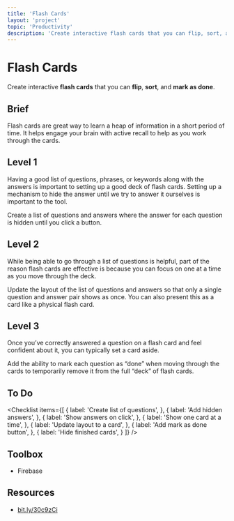 ```yaml
---
title: 'Flash Cards'
layout: 'project'
topic: 'Productivity'
description: 'Create interactive flash cards that you can flip, sort, and mark as done.'
---
```



<ProjectHeader>

# Flash Cards

Create interactive <strong className="color-blue">flash cards</strong> that you can <strong className="color-purple">flip</strong>, <strong className="color-purple">sort</strong>, and <strong className="color-purple">mark as done</strong>.

</ProjectHeader>

<ProjectContent>

## Brief

Flash cards are great way to learn a heap of information in a short period of time. It helps engage your brain with active recall to help as you work through the cards.

## Level 1

Having a good list of questions, phrases, or keywords along with the answers is important to setting up a good deck of flash cards. Setting up a mechanism to hide the answer until we try to answer it ourselves is important to the tool.

Create a list of questions and answers where the answer for each question is hidden until you click a button.

<LoginRequired>

## Level 2

While being able to go through a list of questions is helpful, part of the reason flash cards are effective is because you can focus on one at a time as you move through the deck.

Update the layout of the list of questions and answers so that only a single question and answer pair shows as once. You can also present this as a card like a physical flash card.

## Level 3

Once you’ve correctly answered a question on a flash card and feel confident about it, you can typically set a card aside.

Add the ability to mark each question as “done” when moving through the cards to temporarily remove it from the full “deck” of flash cards.

</LoginRequired>

</ProjectContent>

<ProjectSidebar>

## To Do

<Checklist items={[
  {
    label: 'Create list of questions',
  },
  {
    label: 'Add hidden answers',
  },
  {
    label: 'Show answers on click',
  },
  {
    label: 'Show one card at a time',
  },
  {
    label: 'Update layout to a card',
  },
  {
    label: 'Add mark as done button',
  },
  {
    label: 'Hide finished cards',
  }
]} />

## Toolbox
- Firebase

## Resources
- [bit.ly/30c9zCi](https://bit.ly/30c9zCi)

</ProjectSidebar>